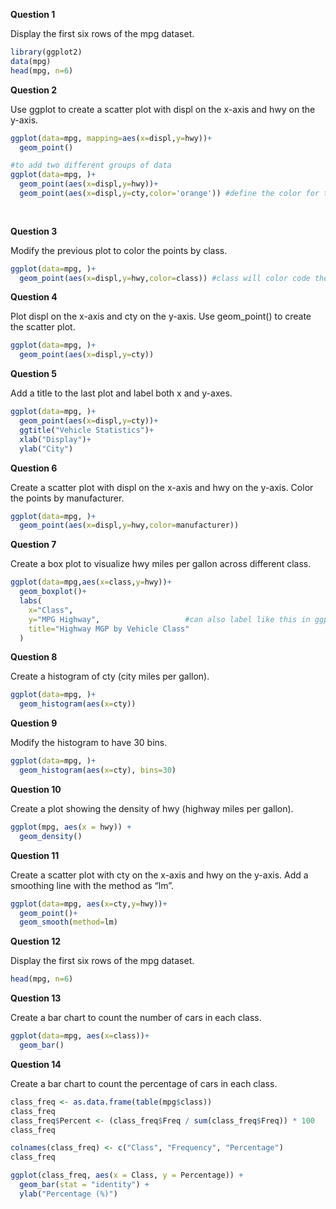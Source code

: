 **Question 1**

Display the first six rows of the mpg dataset.

```r
library(ggplot2)
data(mpg)
head(mpg, n=6)
```


**Question 2**

Use ggplot to create a scatter plot with displ on the x-axis and hwy on the y-axis.


```r
ggplot(data=mpg, mapping=aes(x=displ,y=hwy))+
  geom_point()

#to add two different groups of data
ggplot(data=mpg, )+
  geom_point(aes(x=displ,y=hwy))+
  geom_point(aes(x=displ,y=cty,color='orange')) #define the color for the plot
  
       
```



**Question 3**

Modify the previous plot to color the points by class.

```r
ggplot(data=mpg, )+
  geom_point(aes(x=displ,y=hwy,color=class)) #class will color code the plot for you by class (defined in the dataset) #must be within aes() because it is variable and changes color based on the class

```



**Question 4**

Plot displ on the x-axis and cty on the y-axis. Use geom_point() to create the scatter plot.

```r
ggplot(data=mpg, )+
  geom_point(aes(x=displ,y=cty))
```



**Question 5**

Add a title to the last plot and label both x and y-axes.

```r
ggplot(data=mpg, )+
  geom_point(aes(x=displ,y=cty))+
  ggtitle("Vehicle Statistics")+
  xlab("Display")+
  ylab("City")
```


**Question 6**

Create a scatter plot with displ on the x-axis and hwy on the y-axis. Color the points by manufacturer.

```r
ggplot(data=mpg, )+
  geom_point(aes(x=displ,y=hwy,color=manufacturer))
```

**Question 7**

Create a box plot to visualize hwy miles per gallon across different class.

```r
ggplot(data=mpg,aes(x=class,y=hwy))+
  geom_boxplot()+
  labs(
    x="Class",
    y="MPG Highway",                   #can also label like this in ggplot
    title="Highway MGP by Vehicle Class"
  )
```


**Question 8**

Create a histogram of cty (city miles per gallon).

```r
ggplot(data=mpg, )+
  geom_histogram(aes(x=cty))
```


**Question 9**

Modify the histogram to have 30 bins.
```r
ggplot(data=mpg, )+
  geom_histogram(aes(x=cty), bins=30)
```



**Question 10**

Create a plot showing the density of hwy (highway miles per gallon).

```r
ggplot(mpg, aes(x = hwy)) +
  geom_density()
```



**Question 11**

Create a scatter plot with cty on the x-axis and hwy on the y-axis. Add a smoothing line with the method as "lm".

```r
ggplot(data=mpg, aes(x=cty,y=hwy))+
  geom_point()+
  geom_smooth(method=lm)
```



**Question 12**

Display the first six rows of the mpg dataset.

```r
head(mpg, n=6)
```



**Question 13**

Create a bar chart to count the number of cars in each class.

```r
ggplot(data=mpg, aes(x=class))+
  geom_bar()

```


**Question 14**

Create a bar chart to count the percentage of cars in each class. 

```r
class_freq <- as.data.frame(table(mpg$class))
class_freq
class_freq$Percent <- (class_freq$Freq / sum(class_freq$Freq)) * 100
class_freq

colnames(class_freq) <- c("Class", "Frequency", "Percentage")
class_freq

ggplot(class_freq, aes(x = Class, y = Percentage)) +
  geom_bar(stat = "identity") +
  ylab("Percentage (%)")

```


